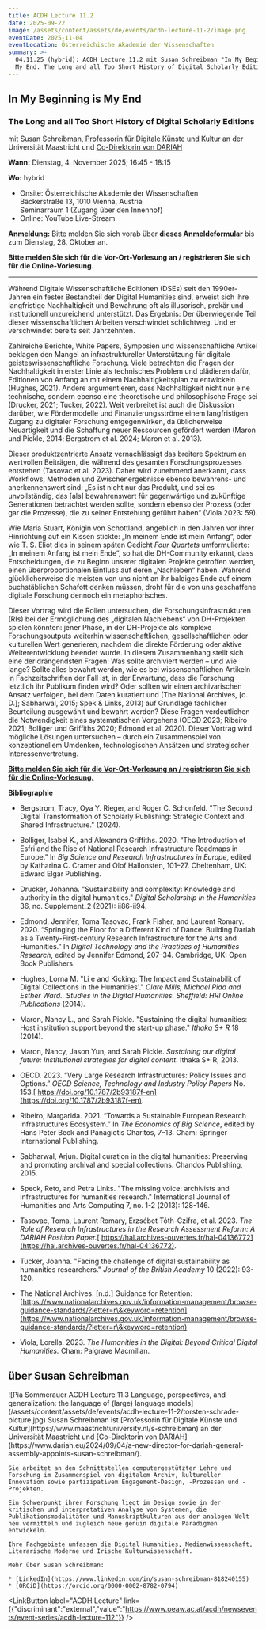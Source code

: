 ```yaml
---
title: ACDH Lecture 11.2
date: 2025-09-22
image: /assets/content/assets/de/events/acdh-lecture-11-2/image.png
eventDate: 2025-11-04
eventLocation: Österreichische Akademie der Wissenschaften
summary: >-
  04.11.25 (hybrid): ACDH Lecture 11.2 mit Susan Schreibman "In My Beginning is
  My End. The Long and all Too Short History of Digital Scholarly Editions"
---
```

## **In My Beginning is My End**

### **The Long and all Too Short History of Digital Scholarly Editions**

mit Susan Schreibman, [Professorin für Digitale Künste und Kultur](https://www.maastrichtuniversity.nl/s-schreibman) an der Universität Maastricht und [Co-Direktorin von DARIAH](https://www.dariah.eu/2024/09/04/a-new-director-for-dariah-general-assembly-appoints-susan-schreibman/)

**Wann:** Dienstag, 4. November 2025; 16:45 - 18:15

**Wo:** hybrid

* Onsite: Österreichische Akademie der Wissenschaften\
  Bäckerstraße 13, 1010 Vienna, Austria\
  Seminarraum 1 (Zugang über den Innenhof)
* Online: YouTube Live-Stream

**Anmeldung:** Bitte melden Sie sich vorab über [**dieses Anmeldeformular**](https://www.oeaw.ac.at/acdh/newsevents/registration/acdh-lecture-112-with-susan-schreibman) bis zum Dienstag, 28. Oktober an.

**Bitte melden Sie sich für die Vor-Ort-Vorlesung an / registrieren Sie sich für die Online-Vorlesung.**

---

Während Digitale Wissenschaftliche Editionen (DSEs) seit den 1990er-Jahren ein fester Bestandteil der Digital Humanities sind, erweist sich ihre langfristige Nachhaltigkeit und Bewahrung oft als illusorisch, prekär und institutionell unzureichend unterstützt. Das Ergebnis: Der überwiegende Teil dieser wissenschaftlichen Arbeiten verschwindet schlichtweg. Und er verschwindet bereits seit Jahrzehnten.

Zahlreiche Berichte, White Papers, Symposien und wissenschaftliche Artikel beklagen den Mangel an infrastruktureller Unterstützung für digitale geisteswissenschaftliche Forschung. Viele betrachten die Fragen der Nachhaltigkeit in erster Linie als technisches Problem und plädieren dafür, Editionen von Anfang an mit einem Nachhaltigkeitsplan zu entwickeln (Hughes, 2021). Andere argumentieren, dass Nachhaltigkeit nicht nur eine technische, sondern ebenso eine theoretische und philosophische Frage sei (Drucker, 2021; Tucker, 2022). Weit verbreitet ist auch die Diskussion darüber, wie Fördermodelle und Finanzierungsströme einem langfristigen Zugang zu digitaler Forschung entgegenwirken, da üblicherweise Neuartigkeit und die Schaffung neuer Ressourcen gefördert werden (Maron und Pickle, 2014; Bergstrom et al. 2024; Maron et al. 2013).

Dieser produktzentrierte Ansatz vernachlässigt das breitere Spektrum an wertvollen Beiträgen, die während des gesamten Forschungsprozesses entstehen (Tasovac et al. 2023). Daher wird zunehmend anerkannt, dass Workflows, Methoden und Zwischenergebnisse ebenso bewahrens- und anerkennenswert sind: „Es ist nicht nur das Produkt, und sei es unvollständig, das \[als] bewahrenswert für gegenwärtige und zukünftige Generationen betrachtet werden sollte, sondern ebenso der Prozess (oder gar die Prozesse), die zu seiner Entstehung geführt haben“ (Viola 2023: 59).

Wie Maria Stuart, Königin von Schottland, angeblich in den Jahren vor ihrer Hinrichtung auf ein Kissen stickte: „In meinem Ende ist mein Anfang“, oder wie T. S. Eliot dies in seinem späten Gedicht *Four Quartets* umformulierte: „In meinem Anfang ist mein Ende“, so hat die DH-Community erkannt, dass Entscheidungen, die zu Beginn unserer digitalen Projekte getroffen werden, einen überproportionalen Einfluss auf deren „Nachleben“ haben. Während glücklicherweise die meisten von uns nicht an ihr baldiges Ende auf einem buchstäblichen Schafott denken müssen, droht für die von uns geschaffene digitale Forschung dennoch ein metaphorisches.

Dieser Vortrag wird die Rollen untersuchen, die Forschungsinfrastrukturen (RIs) bei der Ermöglichung des „digitalen Nachlebens“ von DH-Projekten spielen könnten: jener Phase, in der DH-Projekte als komplexe Forschungsoutputs weiterhin wissenschaftlichen, gesellschaftlichen oder kulturellen Wert generieren, nachdem die direkte Förderung oder aktive Weiterentwicklung beendet wurde. In diesem Zusammenhang stellt sich eine der drängendsten Fragen: Was sollte archiviert werden – und wie lange? Sollte alles bewahrt werden, wie es bei wissenschaftlichen Artikeln in Fachzeitschriften der Fall ist, in der Erwartung, dass die Forschung letztlich ihr Publikum finden wird? Oder sollten wir einen archivarischen Ansatz verfolgen, bei dem Daten kuratiert und (The National Archives, \[o. D.]; Sabharwal, 2015; Spek & Links, 2013) auf Grundlage fachlicher Beurteilung ausgewählt und bewahrt werden? Diese Fragen verdeutlichen die Notwendigkeit eines systematischen Vorgehens (OECD 2023; Ribeiro 2021; Bolliger und Griffiths 2020; Edmond et al. 2020). Dieser Vortrag wird mögliche Lösungen untersuchen – durch ein Zusammenspiel von konzeptionellem Umdenken, technologischen Ansätzen und strategischer Interessenvertretung.

[**Bitte melden Sie sich für die Vor-Ort-Vorlesung an / registrieren Sie sich für die Online-Vorlesung.**](https://www.oeaw.ac.at/acdh/newsevents/registration/acdh-lecture-112-with-susan-schreibman)

**Bibliographie**

* Bergstrom, Tracy, Oya Y. Rieger, and Roger C. Schonfeld. "The Second Digital Transformation of Scholarly Publishing: Strategic Context and Shared Infrastructure." (2024).

- Bolliger, Isabel K., and Alexandra Griffiths. 2020. “The Introduction of Esfri and the Rise of National Research Infrastructure Roadmaps in Europe.” In *Big Science and Research Infrastructures in Europe*, edited by Katharina C. Cramer and Olof Hallonsten, 101–27. Cheltenham, UK: Edward Elgar Publishing.

* Drucker, Johanna. "Sustainability and complexity: Knowledge and authority in the digital humanities." *Digital Scholarship in the Humanities* 36, no. Supplement\_2 (2021): ii86-ii94.

- Edmond, Jennifer, Toma Tasovac, Frank Fisher, and Laurent Romary. 2020. “Springing the Floor for a Different Kind of Dance: Building Dariah as a Twenty-First-century Research Infrastructure for the Arts and Humanities.” In *Digital Technology and the Practices of Humanities Research*, edited by Jennifer Edmond, 207–34. Cambridge, UK: Open Book Publishers.

* Hughes, Lorna M. "Li e and Kicking: The Impact and Sustainabilit of Digital Collections in the Humanities'." *Clare Mills, Michael Pidd and Esther Ward.. Studies in the Digital Humanities. Sheffield: HRI Online Publications* (2014).

- Maron, Nancy L., and Sarah Pickle. "Sustaining the digital humanities: Host institution support beyond the start-up phase." *Ithaka S+ R* 18 (2014).

* Maron, Nancy, Jason Yun, and Sarah Pickle. *Sustaining our digital future: Institutional strategies for digital content*. Ithaka S+ R, 2013.

- OECD. 2023. “Very Large Research Infrastructures: Policy Issues and Options.” *OECD Science, Technology and Industry Policy Papers* No. 153.[ https://doi.org/10.1787/2b93187f-en](https://doi.org/10.1787/2b93187f-en).

* Ribeiro, Margarida. 2021. “Towards a Sustainable European Research Infrastructures Ecosystem.” In *The Economics of Big Science*, edited by Hans Peter Beck and Panagiotis Charitos, 7–13. Cham: Springer International Publishing.

- Sabharwal, Arjun. Digital curation in the digital humanities: Preserving and promoting archival and special collections. Chandos Publishing, 2015.

* Speck, Reto, and Petra Links. "The missing voice: archivists and infrastructures for humanities research." International Journal of Humanities and Arts Computing 7, no. 1-2 (2013): 128-146.

- Tasovac, Toma, Laurent Romary, Erzsébet Tóth-Czifra, et al. 2023. *The Role of Research Infrastructures in the Research Assessment Reform: A DARIAH Position Paper.*[ https://hal.archives-ouvertes.fr/hal-04136772](https://hal.archives-ouvertes.fr/hal-04136772).

* Tucker, Joanna. "Facing the challenge of digital sustainability as humanities researchers." *Journal of the British Academy* 10 (2022): 93-120.

- The National Archives. \[n.d.] Guidance for Retention: [https://www.nationalarchives.gov.uk/information-management/browse-guidance-standards/?letter=r\&keyword=retention](https://www.nationalarchives.gov.uk/information-management/browse-guidance-standards/?letter=r\&keyword=retention)

* Viola, Lorella. 2023. *The Humanities in the Digital: Beyond Critical Digital Humanities.* Cham: Palgrave Macmillan.

## über Susan Schreibman

<Grid layout="two-columns" alignment="stretch">
  <GridItem alignment="center">
    ![Pia Sommerauer ACDH Lecture 11.3 Language, perspectives, and generalization: the language of (large) language models](/assets/content/assets/de/events/acdh-lecture-11-2/torsten-schrade-picture.jpg)
  </GridItem>

  <GridItem alignment="stretch">
    Susan Schreibman ist [Professorin für Digitale Künste und Kultur](https://www.maastrichtuniversity.nl/s-schreibman) an der Universität Maastricht und [Co-Direktorin von DARIAH](https://www.dariah.eu/2024/09/04/a-new-director-for-dariah-general-assembly-appoints-susan-schreibman/).

    Sie arbeitet an den Schnittstellen computergestützter Lehre und Forschung im Zusammenspiel von digitalem Archiv, kultureller Innovation sowie partizipativem Engagement-Design, -Prozessen und -Projekten.

    Ein Schwerpunkt ihrer Forschung liegt im Design sowie in der kritischen und interpretativen Analyse von Systemen, die Publikationsmodalitäten und Manuskriptkulturen aus der analogen Welt neu vermitteln und zugleich neue genuin digitale Paradigmen entwickeln.

    Ihre Fachgebiete umfassen die Digital Humanities, Medienwissenschaft, Literarische Moderne und Irische Kulturwissenschaft.

    Mehr über Susan Schreibman:

    * [LinkedIn](https://www.linkedin.com/in/susan-schreibman-818240155)
    * [ORCiD](https://orcid.org/0000-0002-8782-0794)
  </GridItem>
</Grid>

<LinkButton label="ACDH Lecture" link={{"discriminant":"external","value":"https://www.oeaw.ac.at/acdh/newsevents/event-series/acdh-lecture-112"}} />
